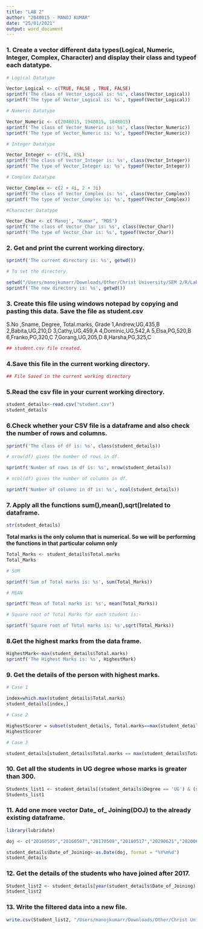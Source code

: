 ```yaml
---
title: "LAB 2"
author: "2048015 - MANOJ KUMAR"
date: "25/01/2021"
output: word_document
---
```



### 1. Create a vector different data types(Logical, Numeric, Integer, Complex, Character) and display their class and typeof each datatype.

```r
# Logical Datatype

Vector_Logical <- c(TRUE, FALSE , TRUE, FALSE)
sprintf('The class of Vector_Logical is: %s', class(Vector_Logical))
sprintf('The type of Vector_Logical is: %s', typeof(Vector_Logical))
```


```r
# Numeric Datatype

Vector_Numeric <- c(2048015, 1948015, 1848015)
sprintf('The class of Vector_Numeric is: %s', class(Vector_Numeric))
sprintf('The type of Vector_Numeric is: %s', typeof(Vector_Numeric))
```

```r
# Integer Datatype

Vector_Integer <- c(75L, 85L)
sprintf('The class of Vector_Integer is: %s', class(Vector_Integer))
sprintf('The type of Vector_Integer is: %s', typeof(Vector_Integer))
```

```r
# Complex Datatype

Vector_Complex <- c(2 + 4i, 2 + 3i)
sprintf('The class of Vector_Complex is: %s', class(Vector_Complex))
sprintf('The type of Vector_Complex is: %s', typeof(Vector_Complex))
```

```r
#Character Datatype

Vector_Char <- c('Manoj', "Kumar", "MDS")
sprintf('The class of Vector_Char is: %s', class(Vector_Char))
sprintf('The type of Vector_Char is: %s', typeof(Vector_Char))
```

### 2. Get and print the current working directory.

```r

sprintf('The current directory is: %s', getwd())
```

```r
# To set the directory.

setwd("/Users/manojkumarr/Downloads/Other/Christ University/SEM 2/R/Lab")
sprintf('The new directory is: %s', getwd())
```

### 3. Create this file using windows notepad by copying and pasting this data. Save the file as student.csv

S.No ,Sname, Degree, Total.marks, Grade
1,Andrew,UG,435,B
2,Babita,UG,210,D
3,Cathy,UG,459,A
4,Dominic,UG,542,A
5,Elsa,PG,520,B
6,Franko,PG,320,C
7,Gorang,UG,205,D 
8,Harsha,PG,325,C 

```r
## student.csv file created.
```

### 4.Save this file in the current working directory.

```r
## File Saved in the current working directory 
```


### 5.Read the csv file in your current working directory.

```r
student_details<-read.csv("student.csv")
student_details
```

### 6.Check whether your  CSV file is a dataframe and also check the number of rows and columns.

```r
sprintf('The class of df is: %s', class(student_details))
```
```r
# nrow(df) gives the number of rows in df.

sprintf('Number of rows in df is: %s', nrow(student_details))
```
```r
# ncol(df) gives the number of columns in df.

sprintf('Number of columns in df is: %s', ncol(student_details))
```

### 7. Apply all the functions sum(),mean(),sqrt()related to dataframe.

```r
str(student_details)
```

**Total marks is the only column that is numerical. So we will be performing the functions in that particular column only**
```r
Total_Marks <- student_details$Total.marks
Total_Marks
```

```r
# SUM

sprintf('Sum of Total marks is: %s', sum(Total_Marks))
```

```r
# MEAN

sprintf('Mean of Total marks is: %s', mean(Total_Marks))
```

```r
# Square root of Total Marks for each student is:-

sprintf('Square root of Total marks is: %s',sqrt(Total_Marks))
```

### 8.Get the highest marks from the data frame.

```r
HighestMark<-max(student_details$Total.marks)
sprintf('The Highest Marks is: %s', HighestMark)
```

### 9. Get the details of the person with highest marks.

```r
# Case 1

index=which.max(student_details$Total.marks)
student_details[index,]
```


```r
# Case 2

HighestScorer = subset(student_details, Total.marks==max(student_details$Total.marks))
HighestScorer
```


```r
# Case 3

student_details[student_details$Total.marks == max(student_details$Total.marks),]
```

### 10. Get all the students in UG degree whose marks is greater than 300.

```r
Students_list1 <- student_details[(student_details$Degree == 'UG') & (student_details$Total.marks > 300), ]
Students_list1
```

### 11. Add one more vector  Date_ of_ Joining(DOJ)  to the already existing dataframe.
```r
library(lubridate)
```

```r
doj <- c("20160505","20160507","20170509","20180517","20290621","20200625","20200627", "20200611")

student_details$Date_of_Joining<-as.Date(doj, format = "%Y%m%d")
student_details
```

### 12. Get the details of the students who have joined after 2017.

```r
Student_list2 <- student_details[year(student_details$Date_of_Joining) > 2017, ]
Student_list2
```

### 13. Write the filtered data into a new file.

```r
write.csv(Student_list2, "/Users/manojkumarr/Downloads/Other/Christ University/SEM 2/R/Lab/result.csv")
```